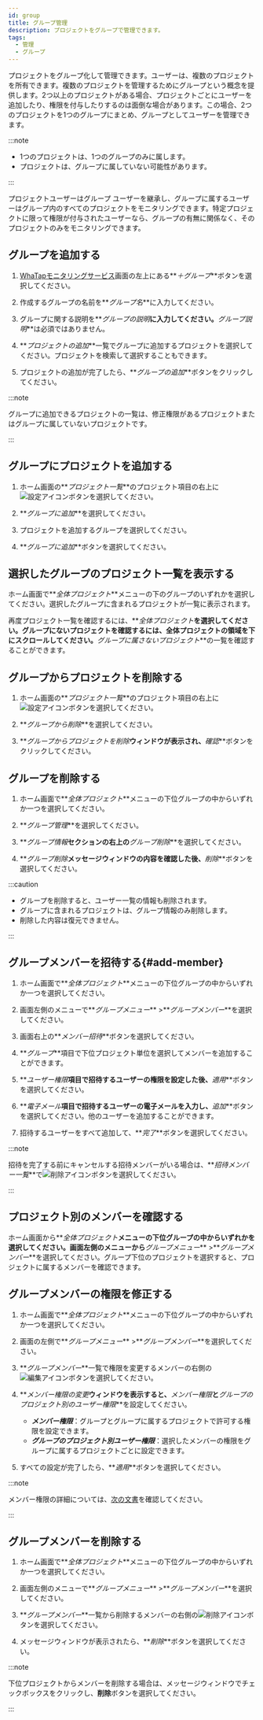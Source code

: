 ```yaml
---
id: group
title: グループ管理
description: プロジェクトをグループで管理できます。
tags:
  - 管理
  - グループ
---
```


プロジェクトをグループ化して管理できます。ユーザーは、複数のプロジェクトを所有できます。複数のプロジェクトを管理するためにグループという概念を提供します。2つ以上のプロジェクトがある場合、プロジェクトごとにユーザーを追加したり、権限を付与したりするのは面倒な場合があります。この場合、2つのプロジェクトを1つのグループにまとめ、グループとしてユーザーを管理できます。

:::note

-   1つのプロジェクトは、1つのグループのみに属します。
-   プロジェクトは、グループに属していない可能性があります。

:::

プロジェクトユーザーはグループ ユーザーを継承し、グループに属するユーザーはグループ内のすべてのプロジェクトをモニタリングできます。特定プロジェクトに限って権限が付与されたユーザーなら、グループの有無に関係なく、そのプロジェクトのみをモニタリングできます。

## グループを追加する

1.  [WhaTapモニタリングサービス](https://service.whatap.io)画面の左上にある**_＋グループ_**ボタンを選択してください。

2.  作成するグループの名前を**_グループ名_**に入力してください。

3.  グループに関する説明を**_グループの説明_**に入力してください。**_グループ説明_**は必須ではありません。

4.  **_プロジェクトの追加_**一覧でグループに追加するプロジェクトを選択してください。プロジェクトを検索して選択することもできます。

5.  プロジェクトの追加が完了したら、**_グループの追加_**ボタンをクリックしてください。

:::note

グループに追加できるプロジェクトの一覧は、修正権限があるプロジェクトまたはグループに属していないプロジェクトです。

:::

## グループにプロジェクトを追加する

1.  ホーム画面の**_プロジェクト一覧_**のプロジェクト項目の右上に![設定アイコン](/img/ico-setting.svg)ボタンを選択してください。 

    <ImgLang img='project-add-group.png' desc='プロジェクト設定' />

2.  **_グループに追加_**を選択してください。

3.  プロジェクトを追加するグループを選択してください。

4.  **_グループに追加_**ボタンを選択してください。

## 選択したグループのプロジェクト一覧を表示する

ホーム画面で**_全体プロジェクト_**メニューの下のグループのいずれかを選択してください。選択したグループに含まれるプロジェクトが一覧に表示されます。

<ImgLang img='project-select-group.png' desc='プロジェクトグループを選択する' />

再度プロジェクト一覧を確認するには、**_全体プロジェクト_**を選択してください。グループにないプロジェクトを確認するには、全体プロジェクトの領域を下にスクロールしてください。**_グループに属さないプロジェクト_**の一覧を確認することができます。

## グループからプロジェクトを削除する

1.  ホーム画面の**_プロジェクト一覧_**のプロジェクト項目の右上に![設定アイコン](/img/ico-setting.svg)ボタンを選択してください。 

    <ImgLang img='remove-project-from-group.png' desc='グループから削除' />

2.  **_グループから削除_**を選択してください。

3.  **_グループからプロジェクトを削除_**ウィンドウが表示され、**_確認_**ボタンをクリックしてください。

## グループを削除する

1.  ホーム画面で**_全体プロジェクト_**メニューの下位グループの中からいずれか一つを選択してください。

2.  **_グループ管理_**を選択してください。

3.  **_グループ情報_**セクションの右上の**_グループ削除_**を選択してください。

4.  **_グループ削除_**メッセージウィンドウの内容を確認した後、**_削除_**ボタンを選択してください。

:::caution

-   グループを削除すると、ユーザー一覧の情報も削除されます。 
-   グループに含まれるプロジェクトは、グループ情報のみ削除します。 
-   削除した内容は復元できません。

:::

## グループメンバーを招待する{#add-member}

1.  ホーム画面で**_全体プロジェクト_**メニューの下位グループの中からいずれか一つを選択してください。

2.  画面左側のメニューで**_グループメニュー_** >**_グループメンバー_**を選択してください。

3.  画面右上の**_メンバー招待_**ボタンを選択してください。

4.  **_グループ_**項目で下位プロジェクト単位を選択してメンバーを追加することができます。

5.  **_ユーザー権限_**項目で招待するユーザーの権限を設定した後、**_適用_**ボタンを選択してください。

6.  **_電子メール_**項目で招待するユーザーの電子メールを入力し、**_追加_**ボタンを選択してください。他のユーザーを追加することができます。

7.  招待するユーザーをすべて追加して、**_完了_**ボタンを選択してください。

:::note

招待を完了する前にキャンセルする招待メンバーがいる場合は、**_招待メンバー一覧_**で![削除アイコン](/img/ico-trash-red.svg)ボタンを選択してください。

:::

## プロジェクト別のメンバーを確認する

<ImgLang img='group-memer-by-project.png' desc='プロジェクト別のメンバー確認' />

ホーム画面から**_全体プロジェクト_**メニューの下位グループの中からいずれかを選択してください。画面左側のメニューから**_グループメニュー_** >**_グループメンバー_**を選択してください。グループ下位のプロジェクトを選択すると、プロジェクトに属するメンバーを確認できます。

## グループメンバーの権限を修正する

1.  ホーム画面で**_全体プロジェクト_**メニューの下位グループの中からいずれか一つを選択してください。

2.  画面の左側で**_グループメニュー_** >**_グループメンバー_**を選択してください。

3.  **_グループメンバー_**一覧で権限を変更するメンバーの右側の![編集アイコン](/img/ico-edit.svg)ボタンを選択してください。 

4.  **_メンバー権限の変更_**ウィンドウを表示すると、**_メンバー権限_**と**_グループのプロジェクト別のユーザー権限_**を設定してください。

    -   **_メンバー権限_**：グループとグループに属するプロジェクトで許可する権限を設定できます。
    -   **_グループのプロジェクト別ユーザー権限_**：選択したメンバーの権限をグループに属するプロジェクトごとに設定できます。

5.  すべての設定が完了したら、**_適用_**ボタンを選択してください。

:::note

メンバー権限の詳細については、[次の文書](project-structure#project-auth)を確認してください。

:::

## グループメンバーを削除する

1.  ホーム画面で**_全体プロジェクト_**メニューの下位グループの中からいずれか一つを選択してください。

2.  画面左側のメニューで**_グループメニュー_** >**_グループメンバー_**を選択してください。

3.  **_グループメンバー_**一覧から削除するメンバーの右側の![削除アイコン](/img/ico-trash-red.svg)ボタンを選択してください。

4.  メッセージウィンドウが表示されたら、**_削除_**ボタンを選択してください。

:::note

下位プロジェクトからメンバーを削除する場合は、メッセージウィンドウでチェックボックスをクリックし、**削除**ボタンを選択してください。

:::
